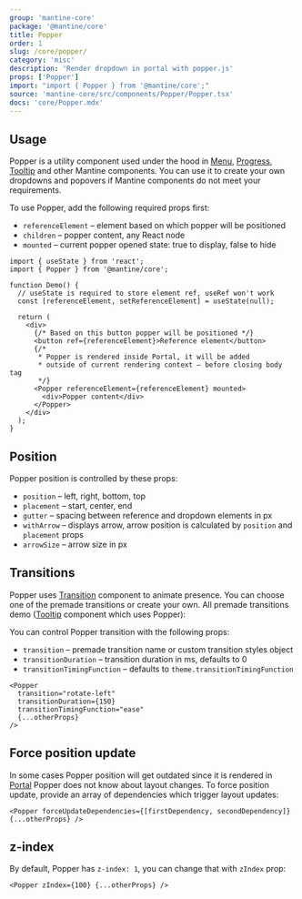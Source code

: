 ```yaml
---
group: 'mantine-core'
package: '@mantine/core'
title: Popper
order: 1
slug: /core/popper/
category: 'misc'
description: 'Render dropdown in portal with popper.js'
props: ['Popper']
import: "import { Popper } from '@mantine/core';"
source: 'mantine-core/src/components/Popper/Popper.tsx'
docs: 'core/Popper.mdx'
---
```



## Usage

Popper is a utility component used under the hood in [Menu](/core/menu/), [Progress](/core/popover/), [Tooltip](/core/tooltip/)
and other Mantine components. You can use it to create your own dropdowns and popovers if Mantine components do not meet your requirements.

To use Popper, add the following required props first:

- `referenceElement` – element based on which popper will be positioned
- `children` – popper content, any React node
- `mounted` – current popper opened state: true to display, false to hide

```tsx
import { useState } from 'react';
import { Popper } from '@mantine/core';

function Demo() {
  // useState is required to store element ref, useRef won't work
  const [referenceElement, setReferenceElement] = useState(null);

  return (
    <div>
      {/* Based on this button popper will be positioned */}
      <button ref={referenceElement}>Reference element</button>
      {/*
       * Popper is rendered inside Portal, it will be added
       * outside of current rendering context – before closing body tag
       */}
      <Popper referenceElement={referenceElement} mounted>
        <div>Popper content</div>
      </Popper>
    </div>
  );
}
```

## Position

Popper position is controlled by these props:

- `position` – left, right, bottom, top
- `placement` – start, center, end
- `gutter` – spacing between reference and dropdown elements in px
- `withArrow` – displays arrow, arrow position is calculated by `position` and `placement` props
- `arrowSize` – arrow size in px

<Demo data={PopperDemos.configurator} />

## Transitions

Popper uses [Transition](/core/transition/) component to animate presence.
You can choose one of the premade transitions or create your own. All premade transitions demo
([Tooltip](/core/tooltip/) component which uses Popper):

<Demo data={TooltipDemos.transitions} />

You can control Popper transition with the following props:

- `transition` – premade transition name or custom transition styles object
- `transitionDuration` – transition duration in ms, defaults to 0
- `transitionTimingFunction` – defaults to `theme.transitionTimingFunction`

```tsx
<Popper
  transition="rotate-left"
  transitionDuration={150}
  transitionTimingFunction="ease"
  {...otherProps}
/>
```

## Force position update

In some cases Popper position will get outdated since it is rendered in [Portal](/core/portal/)
Popper does not know about layout changes. To force position update, provide an array of dependencies which trigger layout updates:

```tsx
<Popper forceUpdateDependencies={[firstDependency, secondDependency]} {...otherProps} />
```

## z-index

By default, Popper has `z-index: 1`, you can change that with `zIndex` prop:

```tsx
<Popper zIndex={100} {...otherProps} />
```
